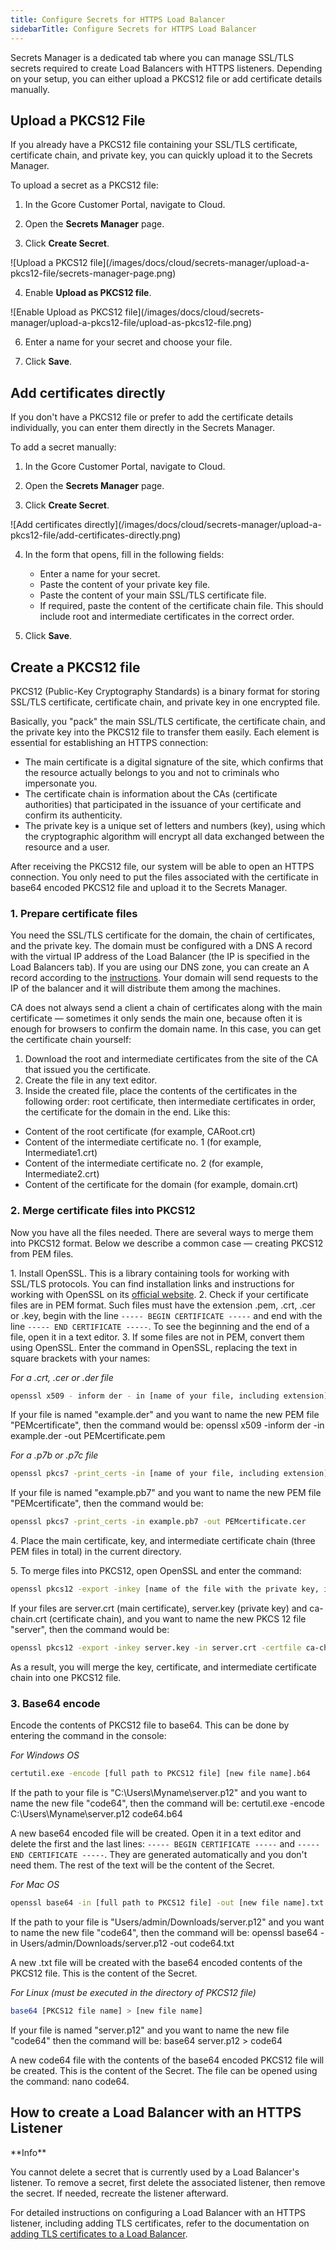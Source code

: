 ---
title: Configure Secrets for HTTPS Load Balancer
sidebarTitle: Configure Secrets for HTTPS Load Balancer
---

Secrets Manager is a dedicated tab where you can manage SSL/TLS secrets required to create Load Balancers with HTTPS listeners. Depending on your setup, you can either upload a PKCS12 file or add certificate details manually.

## Upload a PKCS12 File

If you already have a PKCS12 file containing your SSL/TLS certificate, certificate chain, and private key, you can quickly upload it to the Secrets Manager.

To upload a secret as a PKCS12 file:

  1. In the Gcore Customer Portal, navigate to Cloud.

  2. Open the **Secrets Manager** page.

  3. Click **Create Secret**.



<Frame>![Upload a PKCS12 file](/images/docs/cloud/secrets-manager/upload-a-pkcs12-file/secrets-manager-page.png)</Frame>



  4. Enable **Upload as PKCS12 file**.


<Frame>![Enable Upload as PKCS12 file](/images/docs/cloud/secrets-manager/upload-a-pkcs12-file/upload-as-pkcs12-file.png)</Frame>



  6. Enter a name for your secret and choose your file.

  7. Click **Save**.




## Add certificates directly

If you don't have a PKCS12 file or prefer to add the certificate details individually, you can enter them directly in the Secrets Manager.

To add a secret manually:

  1. In the Gcore Customer Portal, navigate to Cloud.

  2. Open the **Secrets Manager** page.

  3. Click **Create Secret**.



<Frame>![Add certificates directly](/images/docs/cloud/secrets-manager/upload-a-pkcs12-file/add-certificates-directly.png)</Frame>



  4. In the form that opens, fill in the following fields:

     * Enter a name for your secret.
     * Paste the content of your private key file.
     * Paste the content of your main SSL/TLS certificate file.
     * If required, paste the content of the certificate chain file. This should include root and intermediate certificates in the correct order.
  5. Click **Save**.




## Create a PKCS12 file

PKCS12 (Public-Key Cryptography Standards) is a binary format for storing SSL/TLS certificate, certificate chain, and private key in one encrypted file.

Basically, you "pack" the main SSL/TLS certificate, the certificate chain, and the private key into the PKCS12 file to transfer them easily. Each element is essential for establishing an HTTPS connection:

  * The main certificate is a digital signature of the site, which confirms that the resource actually belongs to you and not to criminals who impersonate you.
  * The certificate chain is information about the CAs (certificate authorities) that participated in the issuance of your certificate and confirm its authenticity.
  * The private key is a unique set of letters and numbers (key), using which the cryptographic algorithm will encrypt all data exchanged between the resource and a user.



After receiving the PKCS12 file, our system will be able to open an HTTPS connection. You only need to put the files associated with the certificate in base64 encoded PKCS12 file and upload it to the Secrets Manager.

### 1\. Prepare certificate files

You need the SSL/TLS certificate for the domain, the chain of certificates, and the private key. The domain must be configured with a DNS A record with the virtual IP address of the Load Balancer (the IP is specified in the Load Balancers tab). If you are using our DNS zone, you can create an A record according to the [instructions](/dns/dns-records/manage-dns-records-advanced-interface-mode-with-balancing). Your domain will send requests to the IP of the balancer and it will distribute them among the machines.

CA does not always send a client a chain of certificates along with the main certificate — sometimes it only sends the main one, because often it is enough for browsers to confirm the domain name. In this case, you can get the certificate chain yourself:

  1. Download the root and intermediate certificates from the site of the CA that issued you the certificate.
  2. Create the file in any text editor.
  3. Inside the created file, place the contents of the certificates in the following order: root certificate, then intermediate certificates in order, the certificate for the domain in the end. Like this:


  * Content of the root certificate (for example, CARoot.crt) 
  * Content of the intermediate certificate no. 1 (for example, Intermediate1.crt) 
  * Content of the intermediate certificate no. 2 (for example, Intermediate2.crt) 
  * Content of the certificate for the domain (for example, domain.crt)



### 2\. Merge certificate files into PKCS12

Now you have all the files needed. There are several ways to merge them into PKCS12 format. Below we describe a common case — creating PKCS12 from PEM files.

1\. Install OpenSSL. This is a library containing tools for working with SSL/TLS protocols. You can find installation links and instructions for working with OpenSSL on its [official website](https://openssl.org). 2\. Check if your certificate files are in PEM format. Such files must have the extension .pem, .crt, .cer or .key, begin with the line `----- BEGIN CERTIFICATE -----` and end with the line `----- END CERTIFICATE -----`. To see the beginning and the end of a file, open it in a text editor. 3\. If some files are not in PEM, convert them using OpenSSL. Enter the command in OpenSSL, replacing the text in square brackets with your names:

_For a .crt, .cer or .der file_

```sh
openssl x509 - inform der - in [name of your file, including extension] - out [name for the future generated PEM file].pem
 ```

If your file is named "example.der" and you want to name the new PEM file "PEMcertificate", then the command would be: openssl x509 -inform der -in example.der -out PEMcertificate.pem

_For a .p7b or .p7c file_

```sh
openssl pkcs7 -print_certs -in [name of your file, including extension] -out [name for the future generated PEM file].cer
 ```

If your file is named "example.pb7" and you want to name the new PEM file "PEMcertificate", then the command would be: 

```sh
openssl pkcs7 -print_certs -in example.pb7 -out PEMcertificate.cer
 ```

4\. Place the main certificate, key, and intermediate certificate chain (three PEM files in total) in the current directory.

5\. To merge files into PKCS12, open OpenSSL and enter the command:

```sh
openssl pkcs12 -export -inkey [name of the file with the private key, including the extension] -in [name of the file with the certificate, including the extension] -certfile [name of the file with the certificate chain, including the extension] -passout pass: -out [name for the future created file].p12
 ```

If your files are server.crt (main certificate), server.key (private key) and ca-chain.crt (certificate chain), and you want to name the new PKCS 12 file "server", then the command would be: 

```sh
openssl pkcs12 -export -inkey server.key -in server.crt -certfile ca-chain.crt -passout pass: -out server.p12
 ```

As a result, you will merge the key, certificate, and intermediate certificate chain into one PKCS12 file.

### 3\. Base64 encode

Encode the contents of PKCS12 file to base64. This can be done by entering the command in the console:

_For Windows OS_

```sh
certutil.exe -encode [full path to PKCS12 file] [new file name].b64
 ```

If the path to your file is "C:\Users\Myname\server.p12" and you want to name the new file "code64", then the command will be: certutil.exe -encode C:\Users\Myname\server.p12 code64.b64

A new base64 encoded file will be created. Open it in a text editor and delete the first and the last lines: `----- BEGIN CERTIFICATE -----` and `----- END CERTIFICATE -----`. They are generated automatically and you don't need them. The rest of the text will be the content of the Secret.

_For Mac OS_

```sh
openssl base64 -in [full path to PKCS12 file] -out [new file name].txt
 ```

If the path to your file is "Users/admin/Downloads/server.p12" and you want to name the new file "code64", then the command will be: openssl base64 -in Users/admin/Downloads/server.p12 -out code64.txt

A new .txt file will be created with the base64 encoded contents of the PKCS12 file. This is the content of the Secret.

_For Linux (must be executed in the directory of PKCS12 file)_

```sh
base64 [PKCS12 file name] > [new file name]
 ```

If your file is named "server.p12" and you want to name the new file "code64" then the command will be: base64 server.p12 > code64

A new code64 file with the contents of the base64 encoded PKCS12 file will be created. This is the content of the Secret. The file can be opened using the command: nano code64.

## How to create a Load Balancer with an HTTPS Listener

<Info>
**Info**

You cannot delete a secret that is currently used by a Load Balancer's listener. To remove a secret, first delete the associated listener, then remove the secret. If needed, recreate the listener afterward.
</Info>

For detailed instructions on configuring a Load Balancer with an HTTPS listener, including adding TLS certificates, refer to the documentation on [adding TLS certificates to a Load Balancer](/cloud/networking/load-balancers/add-certificates-to-load-balancer).